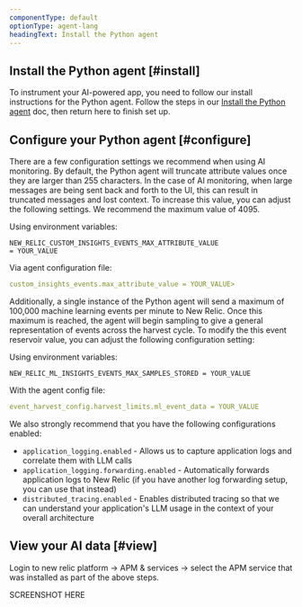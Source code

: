 ```yaml
---
componentType: default
optionType: agent-lang
headingText: Install the Python agent
---
```


## Install the Python agent [#install]

To instrument your AI-powered app, you need to follow our install instructions for the Python agent. Follow the steps in our [Install the Python agent](https://docs.newrelic.com/install/python/) doc, then return here to finish set up. 

## Configure your Python agent [#configure]

There are a few configuration settings we recommend when using AI monitoring. 
By default, the Python agent will truncate attribute values once they are larger than 255 characters. In the case of AI monitoring, when large messages are being sent back and forth to the UI, this can result in truncated messages and lost context. To increase this value, you can adjust the following settings. We recommend the maximum value of 4095.

Using environment variables:

```
NEW_RELIC_CUSTOM_INSIGHTS_EVENTS_MAX_ATTRIBUTE_VALUE
= YOUR_VALUE
```

Via agent configuration file:

```yml
custom_insights_events.max_attribute_value = YOUR_VALUE>
```

Additionally, a single instance of the Python agent will send a maximum of 100,000 machine learning events per minute to New Relic. Once this maximum is reached, the agent will begin sampling to give a general representation of events across the harvest cycle. To modify the this event reservoir value, you can adjust the following configuration setting:

Using environment variables:


```
NEW_RELIC_ML_INSIGHTS_EVENTS_MAX_SAMPLES_STORED = YOUR_VALUE
```

With the agent config file:

```yml
event_harvest_config.harvest_limits.ml_event_data = YOUR_VALUE
```

We also strongly recommend that you have the following configurations enabled:

* `application_logging.enabled` - Allows us to capture application logs and correlate them with LLM calls
* `application_logging.forwarding.enabled` - Automatically forwards application logs to New Relic (if you have another log forwarding setup, you can use that instead)
* `distributed_tracing.enabled` - Enables distributed tracing so that we can understand your application's LLM usage in the context of your overall architecture

## View your AI data [#view]

Login to new relic platform -> APM & services -> select the APM service that was installed as part of the above steps. 

SCREENSHOT HERE 